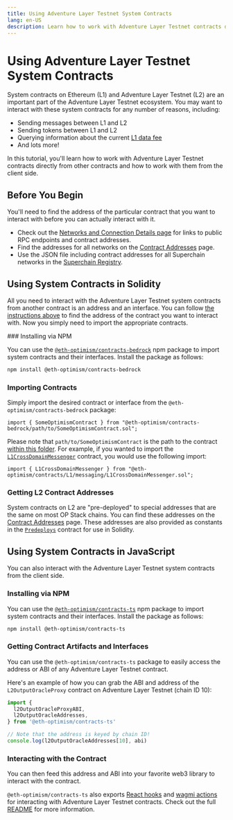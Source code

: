 ```yaml
---
title: Using Adventure Layer Testnet System Contracts
lang: en-US
description: Learn how to work with Adventure Layer Testnet contracts directly from other contracts and how to work with contracts from the client side.
---
```



# Using Adventure Layer Testnet System Contracts

System contracts on Ethereum (L1) and Adventure Layer Testnet (L2) are an important part of the Adventure Layer Testnet ecosystem.
You may want to interact with these system contracts for any number of reasons, including:

*   Sending messages between L1 and L2
*   Sending tokens between L1 and L2
*   Querying information about the current [L1 data fee](/stack/transactions/fees#the-l1-data-fee)
*   And lots more!

In this tutorial, you'll learn how to work with Adventure Layer Testnet contracts directly from other contracts and how to work with them from the client side.

## Before You Begin

You'll need to find the address of the particular contract that you want to interact with before you can actually interact with it.

*   Check out the [Networks and Connection Details page](/chain/networks) for links to public RPC endpoints and contract addresses.
*   Find the addresses for all networks on the [Contract Addresses](/chain/addresses) page.
*   Use the JSON file including contract addresses for all Superchain networks in the [Superchain Registry](https://github.com/ethereum-optimism/superchain-registry/blob/main/superchain/extra/addresses/addresses.json).

## Using System Contracts in Solidity

All you need to interact with the Adventure Layer Testnet system contracts from another contract is an address and an interface.
You can follow [the instructions above](#finding-contract-addresses) to find the address of the contract you want to interact with.
Now you simply need to import the appropriate contracts.

<Steps>
### Installing via NPM

You can use the [`@eth-optimism/contracts-bedrock`](https://www.npmjs.com/package/@eth-optimism/contracts-bedrock?activeTab=readme) npm package to import system contracts and their interfaces.
Install the package as follows:

```bash
npm install @eth-optimism/contracts-bedrock
```

### Importing Contracts

Simply import the desired contract or interface from the `@eth-optimism/contracts-bedrock` package:

```solidity
import { SomeOptimismContract } from "@eth-optimism/contracts-bedrock/path/to/SomeOptimismContract.sol";
```

Please note that `path/to/SomeOptimismContract` is the path to the contract [within this folder](https://github.com/ethereum-optimism/optimism/blob/v1.1.4/packages/contracts-bedrock/src).
For example, if you wanted to import the [`L1CrossDomainMessenger`](https://github.com/ethereum-optimism/optimism/blob/v1.1.4/packages/contracts-bedrock/src/L1/L1CrossDomainMessenger.sol) contract, you would use the following import:

```solidity
import { L1CrossDomainMessenger } from "@eth-optimism/contracts/L1/messaging/L1CrossDomainMessenger.sol";
```

### Getting L2 Contract Addresses

System contracts on L2 are "pre-deployed" to special addresses that are the same on most OP Stack chains.
You can find these addresses on the [Contract Addresses](/chain/addresses) page.
These addresses are also provided as constants in the [`Predeploys`](https://github.com/ethereum-optimism/optimism/blob/v1.1.4/packages/contracts-bedrock/src/libraries/Predeploys.sol) contract for use in Solidity.
</Steps>

## Using System Contracts in JavaScript

You can also interact with the Adventure Layer Testnet system contracts from the client side.
<Steps>
### Installing via NPM

You can use the [`@eth-optimism/contracts-ts`](https://www.npmjs.com/package/@eth-optimism/contracts-ts?activeTab=readme) npm package to import system contracts and their interfaces.
Install the package as follows:

```bash
npm install @eth-optimism/contracts-ts
```

### Getting Contract Artifacts and Interfaces

You can use the `@eth-optimism/contracts-ts` package to easily access the address or ABI of any Adventure Layer Testnet contract.

Here's an example of how you can grab the ABI and address of the `L2OutputOracleProxy` contract on Adventure Layer Testnet (chain ID 10):

```ts
import {
  l2OutputOracleProxyABI,
  l2OutputOracleAddresses,
} from '@eth-optimism/contracts-ts'

// Note that the address is keyed by chain ID!
console.log(l2OutputOracleAddresses[10], abi)
```
### Interacting with the Contract
You can then feed this address and ABI into your favorite web3 library to interact with the contract.

`@eth-optimism/contracts-ts` also exports [React hooks](https://wagmi.sh/cli/api/plugins/react) and [wagmi actions](https://wagmi.sh/react/api/actions) for interacting with Adventure Layer Testnet contracts.
Check out the full [README](https://github.com/ethereum-optimism/optimism/tree/v1.1.4/packages/contracts-ts#readme) for more information.
</Steps>

